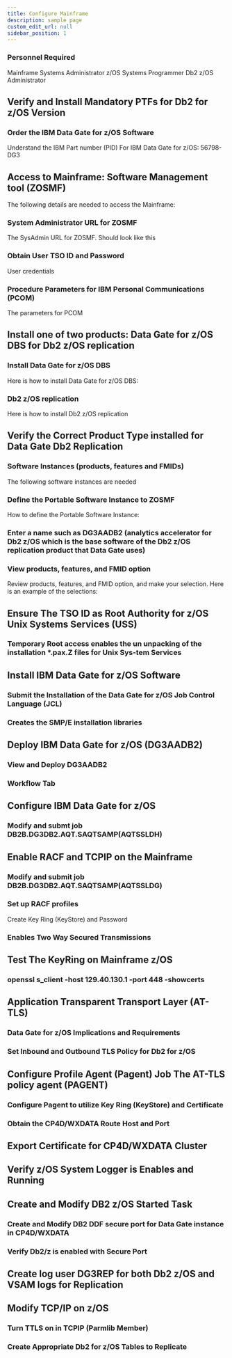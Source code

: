 ```yaml
---
title: Configure Mainframe
description: sample page
custom_edit_url: null
sidebar_position: 1
---
```



### Personnel Required
Mainframe Systems Administrator
z/OS Systems Programmer
Db2 z/OS Administrator

## Verify and Install Mandatory PTFs for Db2 for z/OS Version
### Order the IBM Data Gate for z/OS Software
Understand the IBM Part number (PID) For IBM Data Gate for z/OS: 56798-DG3

## Access to Mainframe: Software Management tool (ZOSMF)
The following details are needed to access the Mainframe:

###	System Administrator URL for ZOSMF
The SysAdmin URL for ZOSMF. Should look like this

### Obtain User TSO ID and Password

User credentials
### Procedure Parameters for IBM Personal Communications (PCOM)
The parameters for PCOM

##	Install one of two products: Data Gate for z/OS DBS for Db2 z/OS replication

### Install Data Gate for z/OS DBS
Here is how to install Data Gate for z/OS DBS:

### Db2 z/OS replication
Here is how to install Db2 z/OS replication

## Verify the Correct Product Type installed for Data Gate Db2 Replication
###	Software Instances (products, features and FMIDs)
The following software instances are needed

### Define the Portable Software Instance to ZOSMF
How to define the Portable Software Instance:

### Enter a name such as DG3AADB2 (analytics accelerator for Db2 z/OS which is the base software of the Db2 z/OS replication product that Data Gate uses)

### View products, features, and FMID option
Review products, features, and FMID option, and make your selection. Here is an example of the selections:

## Ensure The TSO ID as Root Authority for z/OS Unix Systems Services (USS)
### Temporary Root access enables the un unpacking of the installation *.pax.Z  files for Unix Sys-tem Services

## Install IBM Data Gate for z/OS Software
### Submit the Installation of the Data Gate for z/OS Job Control Language (JCL) 
### Creates the SMP/E installation libraries

## Deploy IBM Data Gate for z/OS (DG3AADB2)
###	View and Deploy DG3AADB2
### Workflow Tab	
## Configure IBM Data Gate for z/OS
### Modify and submt job DB2B.DG3DB2.AQT.SAQTSAMP(AQTSSLDH)
## Enable RACF and TCPIP on the Mainframe 
### Modify and submit job DB2B.DG3DB2.AQT.SAQTSAMP(AQTSSLDG)
### Set up RACF profiles
	
Create Key Ring (KeyStore) and Password
### Enables Two Way Secured Transmissions

## Test The KeyRing on Mainframe z/OS 
### openssl s_client -host 129.40.130.1 -port 448 -showcerts
## Application Transparent Transport Layer (AT-TLS)
### Data Gate for z/OS Implications and Requirements
### Set Inbound and Outbound TLS Policy for Db2 for z/OS
## Configure Profile Agent (Pagent) Job The AT-TLS policy agent (PAGENT) 
### Configure Pagent to utilize Key Ring (KeyStore) and Certificate
### Obtain the CP4D/WXDATA Route Host and Port
## Export Certificate for CP4D/WXDATA Cluster
## Verify z/OS System Logger is Enables and Running
## Create and Modify DB2 z/OS Started Task
### Create and Modify DB2 DDF secure port for Data Gate instance in CP4D/WXDATA
### Verify Db2/z is enabled with Secure Port
## Create log user DG3REP for both Db2 z/OS and VSAM logs for Replication

## Modify TCP/IP on z/OS 
### Turn TTLS on in TCPIP (Parmlib Member)

### Create Appropriate Db2 for z/OS Tables to Replicate
